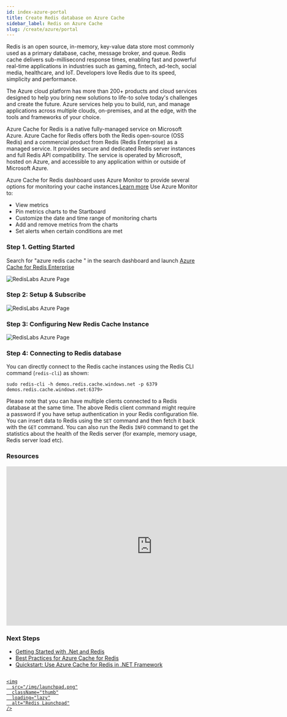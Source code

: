 ```yaml
---
id: index-azure-portal
title: Create Redis database on Azure Cache
sidebar_label: Redis on Azure Cache
slug: /create/azure/portal
---
```


Redis is an open source, in-memory, key-value data store most commonly used as a primary database, cache, message broker, and queue. Redis cache delivers sub-millisecond response times, enabling fast and powerful real-time applications in industries such as gaming, fintech, ad-tech, social media, healthcare, and IoT. Developers love Redis due to its speed, simplicity and performance.

The Azure cloud platform has more than 200+ products and cloud services designed to help you bring new solutions to life-to solve today's challenges and create the future. Azure services help you to build, run, and manage applications across multiple clouds, on-premises, and at the edge, with the tools and frameworks of your choice.

Azure Cache for Redis is a native fully-managed service on Microsoft Azure. Azure Cache for Redis offers both the Redis open-source (OSS Redis) and a commercial product from Redis (Redis Enterprise) as a managed service. It provides secure and dedicated Redis server instances and full Redis API compatibility. The service is operated by Microsoft, hosted on Azure, and accessible to any application within or outside of Microsoft Azure.

Azure Cache for Redis dashboard uses Azure Monitor to provide several options for monitoring your cache instances.[Learn more](https://docs.microsoft.com/en-us/azure/azure-monitor/insights/redis-cache-insights-overview)
Use Azure Monitor to:

- View metrics
- Pin metrics charts to the Startboard
- Customize the date and time range of monitoring charts
- Add and remove metrics from the charts
- Set alerts when certain conditions are met

### Step 1. Getting Started

Search for "azure redis cache " in the search dashboard and launch [Azure Cache for Redis Enterprise](https://portal.azure.com)

![RedisLabs Azure Page](azure7.png)

### Step 2: Setup & Subscribe

![RedisLabs Azure Page](azure6.png)

### Step 3: Configuring New Redis Cache Instance

![RedisLabs Azure Page](azure5.png)

### Step 4: Connecting to Redis database

You can directly connect to the Redis cache instances using the Redis CLI command (`redis-cli`) as shown:

```
sudo redis-cli -h demos.redis.cache.windows.net -p 6379
demos.redis.cache.windows.net:6379>
```

Please note that you can have multiple clients connected to a Redis database at the same time. The above Redis client command might require a password if you have setup authentication in your Redis configuration file. You can insert data to Redis using the `SET` command and then fetch it back with the `GET` command. You can also run the Redis `INFO` command to get the statistics about the health of the Redis server (for example, memory usage, Redis server load etc).

### Resources

<div class="text--center">
  <iframe
    width="760"
    height="415"
    src="https://www.youtube.com/embed/t6XQHsKFMKQ"
    title="YouTube video player"
    frameborder="0"
    allow="accelerometer; autoplay; clipboard-write; encrypted-media; gyroscope; picture-in-picture"
    allowfullscreen></iframe>
</div>

### Next Steps

- [Getting Started with .Net and Redis](/develop/dotnet/)
- [Best Practices for Azure Cache for Redis](https://docs.microsoft.com/en-in/azure/azure-cache-for-redis/cache-best-practices)
- [Quickstart: Use Azure Cache for Redis in .NET Framework](https://docs.microsoft.com/en-us/azure/azure-cache-for-redis/cache-dotnet-how-to-use-azure-redis-cache)

##

<div>
  <a
    href="https://launchpad.redis.com"
    target="_blank"
    rel="noopener"
    className="link">

    <img
      src="/img/launchpad.png"
      className="thumb"
      loading="lazy"
      alt="Redis Launchpad"
    />

  </a>
</div>
